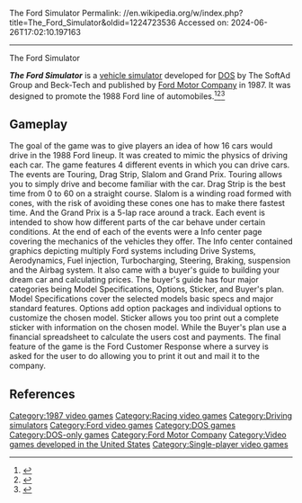 The Ford Simulator
Permalink: //en.wikipedia.org/w/index.php?title=The_Ford_Simulator&oldid=1224723536
Accessed on: 2024-06-26T17:02:10.197163



------
The Ford Simulator
{{short description|1987 video game}}
{{Notability|Products|date=September 2020}}
{{Infobox video game
| title = The Ford Simulator
| image = The Ford Simulator cover.jpg
| caption = 
| developer = Beck-Tech<br>The SoftAd Group
| publisher = [[Ford Motor Company]]
| series = ''Ford Simulator''
| platform = [[DOS]]
| release = 1987
| genre = [[Vehicle simulation game|Vehicle simulation]]
| modes = [[Single-player]]
|alt = 
}}

'''''The Ford Simulator''''' is a [[vehicle simulator]] developed for [[DOS]] by The SoftAd Group and Beck-Tech and published by [[Ford Motor Company]] in 1987. It was designed to promote the 1988 Ford line of automobiles.<ref>{{Cite web|title=The Ford Simulator for DOS (1987)|url=https://www.mobygames.com/game/dos/ford-simulator|access-date=2020-08-06|website=MobyGames}}</ref><ref>{{Cite web|title=Ford Simulator (DOS) Game Download|url=https://gamesnostalgia.com/game/ford-simulator|access-date=2020-08-06|website=GamesNostalgia|language=en}}</ref><ref>{{Cite web|title=The Ford Simulator|url=https://www.myabandonware.com/game/the-ford-simulator-e5|access-date=2020-08-06|website=My Abandonware|language=en-US}}</ref>

==Gameplay==
The goal of the game was to give players an idea of how 16 cars would drive in the 1988 Ford lineup. It was created to mimic the physics of driving each car. The game features 4 different events in which you can drive cars. The events are Touring, Drag Strip, Slalom and Grand Prix. Touring allows you to simply drive and become familiar with the car. Drag Strip is the best time from 0 to 60 on a straight course. Slalom is a winding road formed with cones, with the risk of avoiding these cones one has to make there fastest time. And the Grand Prix is a 5-lap race around a track. Each event is intended to show how different parts of the car behave under certain conditions. At the end of each of the events were a Info center page covering the mechanics of the vehicles they offer. The Info center contained graphics depicting multiply Ford systems including Drive Systems, Aerodynamics, Fuel injection, Turbocharging, Steering, Braking, suspension and the Airbag system. It also came with a buyer's guide to building your dream car and calculating prices. The buyer's guide has four major categories being Model Specifications, Options, Sticker, and Buyer's plan. Model Specifications cover the selected models basic specs and major standard features. Options add option packages and individual options to customize the chosen model. Sticker allows you too print out a complete sticker with information on the chosen model. While the Buyer's plan use a financial spreadsheet to calculate the users cost and payments. The final feature of the game is the Ford Customer Response where a survey is asked for the user to do allowing you to print it out and mail it to the company.

==References==
{{reflist}}

{{Ford video games}}

{{DEFAULTSORT:Ford Simulator, The}}
[[Category:1987 video games]]
[[Category:Racing video games]]
[[Category:Driving simulators]]
[[Category:Ford video games]]
[[Category:DOS games]]
[[Category:DOS-only games]]
[[Category:Ford Motor Company]]
[[Category:Video games developed in the United States]]
[[Category:Single-player video games]]

{{vehicle-simulation-videogame-stub}}